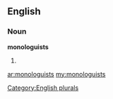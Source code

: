 ==English==

===Noun===
'''monologuists'''

# {{plural of|[[monologuist]]}}

[[Category:English plurals]]

[[ar:monologuists]]
[[my:monologuists]]
